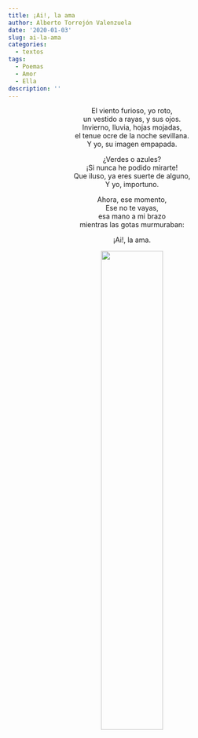 ```yaml
---
title: ¡Ai!, la ama
author: Alberto Torrejón Valenzuela
date: '2020-01-03'
slug: ai-la-ama
categories:
  - textos
tags:
  - Poemas
  - Amor
  - Ella
description: ''
---
```


<center>
<span class = "primerapalabra">E</span>l viento furioso, yo roto, <br>
un vestido a rayas, y sus ojos. <br>
Invierno, lluvia, hojas mojadas, <br>
el tenue ocre de la noche sevillana. <br>
Y yo, su imagen empapada. <br>

¿Verdes o azules? <br>
¡Si nunca he podido mirarte! <br>
Que iluso, ya eres suerte de alguno, <br>
Y yo, importuno. <br>

Ahora, ese momento, <br>
Ese no te vayas, <br>
esa mano a mi brazo <br>
mientras las gotas murmuraban: <br>

¡Ai!, la ama. 

![](/text/Img/vestido.jpeg){width=50% height=50%}
</center>